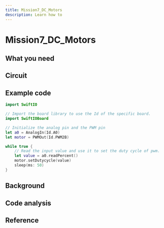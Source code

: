 ```yaml
---
title: Mission7_DC_Motors
description: Learn how to
---
```


# Mission7_DC_Motors





## What you need




## Circuit


## Example code

```swift
import SwiftIO

// Import the board library to use the Id of the specific board.
import SwiftIOBoard

// Initialize the analog pin and the PWM pin 
let a0 = AnalogIn(Id.A0)
let motor = PWMOut(Id.PWM2B)

while true {
    // Read the input value and use it to set the duty cycle of pwm.
    let value = a0.readPercent()
    motor.setDutycycle(value) 
    sleep(ms: 50)
}
```


## Background



## Code analysis


## Reference
